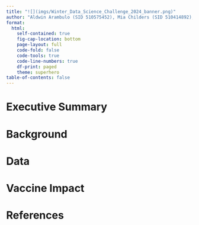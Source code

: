 ```yaml
---
title: "![](imgs/Winter_Data_Science_Challenge_2024_banner.png)"
author: "Aldwin Arambulo (SID 510575452), Mia Childers (SID 510414892), Mu-Wei Chung (SID 510611635)"
format: 
  html: 
    self-contained: true 
    fig-cap-location: bottom
    page-layout: full
    code-fold: false 
    code-tools: true 
    code-line-numbers: true 
    df-print: paged 
    theme: superhero 
table-of-contents: false 
---
```


::: panel-tabset

# Executive Summary

# Background

# Data

# Vaccine Impact

:::

# References
